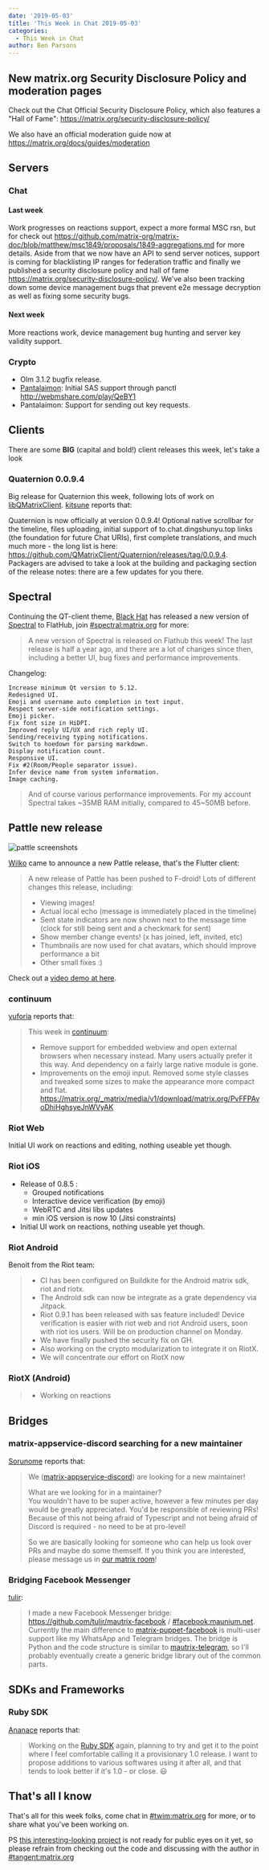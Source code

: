 ```yaml
---
date: '2019-05-03'
title: 'This Week in Chat 2019-05-03'
categories:
  - This Week in Chat
author: Ben Parsons
---
```


## New matrix.org Security Disclosure Policy and moderation pages

Check out the Chat Official Security Disclosure Policy, which also features a "Hall of Fame": https://matrix.org/security-disclosure-policy/

We also have an official moderation guide now at https://matrix.org/docs/guides/moderation

## Servers

### Chat

#### Last week

Work progresses on reactions support, expect a more formal MSC rsn, but for check out https://github.com/matrix-org/matrix-doc/blob/matthew/msc1849/proposals/1849-aggregations.md for more details. Aside from that we now have an API to send server notices, support is coming for blacklisting IP ranges for federation traffic and finally we published a security disclosure policy and hall of fame https://matrix.org/security-disclosure-policy/. We’ve also been tracking down some device management bugs that prevent e2e message decryption as well as fixing some security bugs.

#### Next week

More reactions work, device management bug hunting and server key validity support.

### Crypto

* Olm 3.1.2 bugfix release.
* [Pantalaimon]: Initial SAS support through panctl http://webmshare.com/play/QeBY1
* Pantalaimon: Support for sending out key requests.

## Clients

There are some **BIG** (capital and bold!) client releases this week, let's take a look

### Quaternion 0.0.9.4

Big release for Quaternion this week, following lots of work on [libQMatrixClient]. [kitsune] reports that:

Quaternion is now officially at version 0.0.9.4! Optional native scrollbar for the timeline, files uploading, initial support of to.chat.dingshunyu.top links (the foundation for future Chat URIs), first complete translations, and much much more - the long list is here: https://github.com/QMatrixClient/Quaternion/releases/tag/0.0.9.4. Packagers are advised to take a look at the building and packaging section of the release notes: there are a few updates for you there.

## Spectral

Continuing the QT-client theme, [Black Hat] has released a new version of [Spectral] to FlatHub, join [#spectral:matrix.org] for more:

> A new version of Spectral is released on Flathub this week! The last release is half a year ago, and there are a lot of changes since then, including a better UI, bug fixes and performance improvements.

Changelog:

```text
Increase minimum Qt version to 5.12.
Redesigned UI.
Emoji and username auto completion in text input.
Respect server-side notification settings.
Emoji picker.
Fix font size in HiDPI.
Improved reply UI/UX and rich reply UI.
Sending/receiving typing notifications.
Switch to hoedown for parsing markdown.
Display notification count.
Responsive UI.
Fix #2(Room/People separator issue).
Infer device name from system information.
Image caching.
```

> And of course various performance improvements. For my account Spectral takes ~35MB RAM initially, compared to 45~50MB before.

## Pattle new release

![pattle screenshots](/blog/pattle2019-05-03.png)

[Wilko] came to announce a new Pattle release, that's the Flutter client:

> A new release of Pattle has been pushed to F-droid! Lots of different changes this release, including:
>
> * Viewing images!
> * Actual local echo (message is immediately placed in the timeline)
> * Sent state indicators are now shown next to the message time (clock for still being sent and a checkmark for sent)
> * Show member change events! (x has joined, left, invited, etc)
> * Thumbnails are now used for chat avatars, which should improve performance a bit
> * Other small fixes :)

Check out a [video demo at here](https://matrix.org/_matrix/media/v1/download/matrix.org/BVlZqkwaLUuvigMcDfiddsqQ).

### continuum

[yuforia] reports that:

> This week in [continuum]:
>
> * Remove support for embedded webview and open external browsers when necessary instead.  Many users actually prefer it this way. And dependency on a fairly large native module is gone.
> * Improvements on the emoji input. Removed some style classes and tweaked some sizes to make the appearance more compact and flat.  https://matrix.org/_matrix/media/v1/download/matrix.org/PvFFPAvoDhiHghsyeJnWVyAK

### Riot Web

Initial UI work on reactions and editing, nothing useable yet though.

### Riot iOS

* Release of 0.8.5 :
  * Grouped notifications
  * Interactive device verification (by emoji)
  * WebRTC and Jitsi libs updates
  * min iOS version is now 10 (Jitsi constraints)
* Initial UI work on reactions, nothing useable yet though.

### Riot Android

Benoit from the Riot team:

> * CI has been configured on Buildkite for the Android matrix sdk, riot and riotx.
> * The Android sdk can now be integrate as a grate dependency via Jitpack.
> * Riot 0.9.1 has been released with sas feature included! Device verification is easier with riot web and riot Android users, soon with riot ios users. Will be on production channel on Monday.
> * We have finally pushed the security fix on GH.
> * Also working on the crypto modularization to integrate it on RiotX.
> * We will concentrate our effort on RiotX now

### RiotX (Android)

> * Working on reactions

## Bridges

### matrix-appservice-discord searching for a new maintainer

[Sorunome] reports that:

>We ([matrix-appservice-discord]) are looking for a new maintainer!
>
>What are we looking for in a maintainer?  
>You wouldn't have to be super active, however a few minutes per day would be greatly appreciated. You'd be responsible of reviewing PRs! Because of this not being afraid of Typescript and not being afraid of Discord is required - no need to be at pro-level!
>
>So we are basically looking for someone who can help us look over PRs and maybe do some themself. If you think you are interested, please message us in [our matrix room][#discord:half-shot.uk]!

### Bridging Facebook Messenger

[tulir]:

> I made a new Facebook Messenger bridge: https://github.com/tulir/mautrix-facebook / [#facebook:maunium.net]. Currently the main difference to [matrix-puppet-facebook] is multi-user support like my WhatsApp and Telegram bridges. The bridge is Python and the code structure is similar to [mautrix-telegram], so I'll probably eventually create a generic bridge library out of the common parts.

## SDKs and Frameworks

### Ruby SDK

[Ananace] reports that:

> Working on the [Ruby SDK] again, planning to try and get it to the point where I feel comfortable calling it a provisionary 1.0 release. I want to propose additions to various softwares using it after all, and that tends to look better if it's 1.0 - or close. 😃

## That's all I know

That's all for this week folks, come chat in [#twim:matrix.org] for more, or to share what you've been working on.

PS [this interesting-looking project](https://github.com/bahlox/tangent) is not ready for public eyes on it yet, so please refrain from checking out the code and discussing with the author in [#tangent:matrix.org]

[pantalaimon]: https://github.com/matrix-org/pantalaimon
[libQMatrixClient]: https://github.com/QMatrixClient/libqmatrixclient
[kitsune]: https://to.chat.dingshunyu.top/#/@kitsune:matrix.org
[Black Hat]: https://to.chat.dingshunyu.top/#/@bhat:encom.eu.org
[Spectral]: https://gitlab.com/spectral-im/spectral
[#spectral:matrix.org]: https://to.chat.dingshunyu.top/#/#spectral:matrix.org
[#twim:matrix.org]: https://to.chat.dingshunyu.top/#/#twim:matrix.org
[#tangent:matrix.org]: https://to.chat.dingshunyu.top/#/#tangent:matrix.org
[Wilko]: https://to.chat.dingshunyu.top/#/@wilko:matrix.org
[yuforia]: https://to.chat.dingshunyu.top/#/@uforia:matrix.org
[continuum]: https://github.com/koma-im/continuum-desktop
[Sorunome]: https://to.chat.dingshunyu.top/#/@sorunome:sorunome.de
[matrix-appservice-discord]:  https://github.com/Half-Shot/matrix-appservice-discord
[#discord:half-shot.uk]: https://to.chat.dingshunyu.top/#/#discord:half-shot.uk
[tulir]: https://to.chat.dingshunyu.top/#/@tulir:maunium.net
[#facebook:maunium.net]: https://to.chat.dingshunyu.top/#/#facebook:maunium.net
[ananace]: https://github.com/ananace/
[matrix-puppet-facebook]: https://github.com/matrix-hacks/matrix-puppet-facebook
[mautrix-telegram]: https://github.com/tulir/mautrix-telegram
[Ruby SDK]: https://github.com/ananace/ruby-matrix-sdk